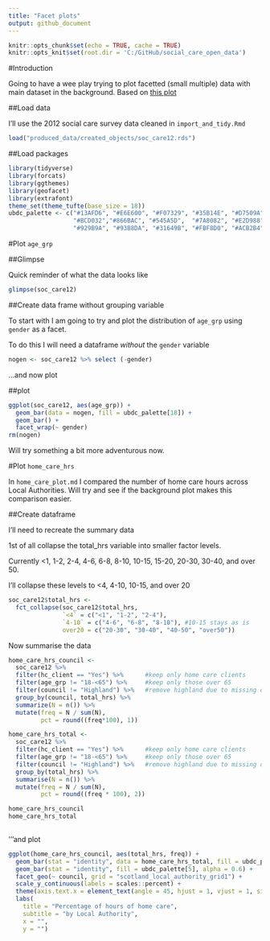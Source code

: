 ```yaml
---
title: "Facet plots"
output: github_document
---
```


```r
knitr::opts_chunk$set(echo = TRUE, cache = TRUE)
knitr::opts_knit$set(root.dir = 'C:/GitHub/social_care_open_data')
```

#Introduction

Going to have a wee play trying to plot facetted (small multiple) data with main dataset in the background. Based on [this plot](link here!!!!)


##Load data

I'll use the 2012 social care survey data cleaned in `import_and_tidy.Rmd`

```r
load("produced_data/created_objects/soc_care12.rds")
```

##Load packages

```r
library(tidyverse)
library(forcats)
library(ggthemes)
library(geofacet)
library(extrafont)
theme_set(theme_tufte(base_size = 18))
ubdc_palette <- c("#13AFD6", "#E6E600", "#F07329", "#35B14E", "#D7509A", "#2165AF",
                  "#BCD032","#866BAC", "#545A5D",  "#7A8082", "#E2D988", "#628DB7",
                  "#929B9A", "#93B8DA", "#31649B", "#FBF8D0", "#ACB2B4", "#D1DAE2")
```


#Plot `age_grp`

##Glimpse

Quick reminder of what the data looks like

```r
glimpse(soc_care12)
```


##Create data frame without grouping variable

To start with I am going to try and plot the distribution of `age_grp` using `gender` as a facet.

To do this I will need a dataframe *without* the `gender` variable

```r
nogen <- soc_care12 %>% select (-gender)
```

...and now plot

##plot 

```r
ggplot(soc_care12, aes(age_grp)) + 
  geom_bar(data = nogen, fill = ubdc_palette[18]) +
  geom_bar() +
  facet_wrap(~ gender)
rm(nogen)
```

Will try something a bit more adventurous now. 

#Plot `home_care_hrs`

In `home_care_plot.md` I compared the number of home care hours across Local Authorities. Will try and see if the background plot makes this comparison easier. 

##Create dataframe

I'll need to recreate the summary data

1st of all collapse the total_hrs variable into smaller factor levels.

Currently <1, 1-2, 2-4, 4-6, 6-8, 8-10, 10-15, 15-20, 20-30, 30-40, and over 50.

I'll collapse these levels to <4, 4-10, 10-15, and over 20

```r
soc_care12$total_hrs <- 
  fct_collapse(soc_care12$total_hrs, 
               `<4` = c("<1", "1-2", "2-4"),
               `4-10` = c("4-6", "6-8", "8-10"), #10-15 stays as is
               over20 = c("20-30", "30-40", "40-50", "over50"))
```

Now summarise the data

```r
home_care_hrs_council <-
  soc_care12 %>%
  filter(hc_client == "Yes") %>%      #keep only home care clients
  filter(age_grp != "18-<65") %>%     #keep only those over 65
  filter(council != "Highland") %>%   #remove highland due to missing data
  group_by(council, total_hrs) %>%
  summarize(N = n()) %>%
  mutate(freq = N / sum(N),
         pct = round((freq*100), 1)) 

home_care_hrs_total <-
  soc_care12 %>% 
  filter(hc_client == "Yes") %>%      #keep only home care clients
  filter(age_grp != "18-<65") %>%     #keep only those over 65
  filter(council != "Highland") %>%   #remove highland due to missing data
  group_by(total_hrs) %>% 
  summarise(N = n()) %>% 
  mutate(freq = N / sum(N),
         pct = round((freq * 100), 2))

home_care_hrs_council
home_care_hrs_total
  
```


'''and plot

```r
ggplot(home_care_hrs_council, aes(total_hrs, freq)) +
  geom_bar(stat = "identity", data = home_care_hrs_total, fill = ubdc_palette[1]) +
  geom_bar(stat = "identity", fill = ubdc_palette[5], alpha = 0.6) +
  facet_geo(~ council, grid = "scotland_local_authority_grid1") +
  scale_y_continuous(labels = scales::percent) +
  theme(axis.text.x = element_text(angle = 45, hjust = 1, vjust = 1, size = 8)) +
  labs(
    title = "Percentage of hours of home care",
    subtitle = "by Local Authority",
    x = "",
    y = "")
  
```
























